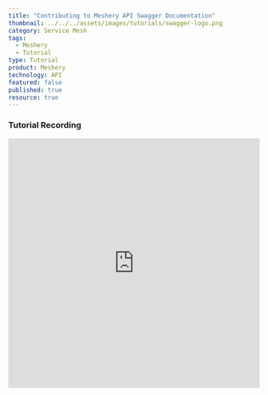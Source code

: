 ```yaml
---
title: "Contributing to Meshery API Swagger Documentation"
thumbnail: ../../../assets/images/tutorials/swagger-logo.png
category: Service Mesh
tags: 
  - Meshery
  - Tutorial
type: Tutorial
product: Meshery
technology: API
featured: false
published: true
resource: true
---
```



<ResourcesWrapper> 
  <h3> Tutorial Recording </h3>
        <iframe className="iframe" src="https://www.youtube.com/embed/PBq7mIPnPhM"
              frameBorder="0" allow="accelerometer; autoplay; encrypted-media; gyroscope; picture-in-picture"allowFullScreen width="100%" height="500">
        </iframe>
</ResourcesWrapper>
